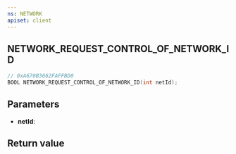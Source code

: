 ```yaml
---
ns: NETWORK
apiset: client
---
```

## NETWORK_REQUEST_CONTROL_OF_NETWORK_ID

```c
// 0xA670B3662FAFFBD0
BOOL NETWORK_REQUEST_CONTROL_OF_NETWORK_ID(int netId);
```


## Parameters
* **netId**:

## Return value